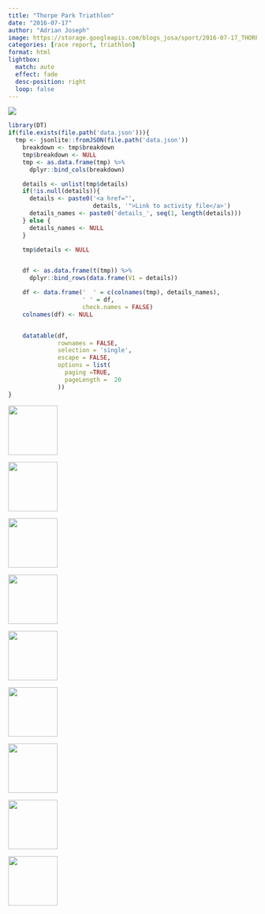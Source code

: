 ```yaml
---
title: "Thorpe Park Triathlon"
date: "2016-07-17"
author: "Adrian Joseph"
image: https://storage.googleapis.com/blogs_josa/sport/2016-07-17_THORPE_PARK_TRIATHLON/img/00.png
categories: [race report, triathlon]
format: html
lightbox:
  match: auto
  effect: fade
  desc-position: right
  loop: false
---
```


![](https://storage.googleapis.com/blogs_josa/sport/2016-07-17_THORPE_PARK_TRIATHLON/img/00.png)

```r
library(DT)
if(file.exists(file.path('data.json'))){
  tmp <- jsonlite::fromJSON(file.path('data.json'))
    breakdown <- tmp$breakdown
    tmp$breakdown <- NULL
    tmp <- as.data.frame(tmp) %>%
      dplyr::bind_cols(breakdown)

    details <- unlist(tmp$details)
    if(!is.null(details)){
      details <- paste0('<a href="',
                        details, '">Link to activity file</a>')
      details_names <- paste0('details_', seq(1, length(details)))
    } else {
      details_names <- NULL
    }

    tmp$details <- NULL


    df <- as.data.frame(t(tmp)) %>%
      dplyr::bind_rows(data.frame(V1 = details))

    df <- data.frame('  ' = c(colnames(tmp), details_names),
                     ' ' = df,
                     check.names = FALSE)
    colnames(df) <- NULL


    datatable(df,
              rownames = FALSE,
              selection = 'single',
              escape = FALSE,
              options = list(
                paging =TRUE,
                pageLength =  20
              ))
}
```





::: {layout-ncol=4}
![](https://storage.googleapis.com/blogs_josa/sport/2016-07-17_THORPE_PARK_TRIATHLON/img/00.png){ width="100" group="hi" }

![](https://storage.googleapis.com/blogs_josa/sport/2016-07-17_THORPE_PARK_TRIATHLON/img/01.png){ width="100" group="hi" }

![](https://storage.googleapis.com/blogs_josa/sport/2016-07-17_THORPE_PARK_TRIATHLON/img/02.jpg){ width="100" group="hi" }

![](https://storage.googleapis.com/blogs_josa/sport/2016-07-17_THORPE_PARK_TRIATHLON/img/02a.jpg){ width="100" group="hi" }

![](https://storage.googleapis.com/blogs_josa/sport/2016-07-17_THORPE_PARK_TRIATHLON/img/03.jpg){ width="100" group="hi" }

![](https://storage.googleapis.com/blogs_josa/sport/2016-07-17_THORPE_PARK_TRIATHLON/img/06.jpg){ width="100" group="hi" }

![](https://storage.googleapis.com/blogs_josa/sport/2016-07-17_THORPE_PARK_TRIATHLON/img/07.jpg){ width="100" group="hi" }

![](https://storage.googleapis.com/blogs_josa/sport/2016-07-17_THORPE_PARK_TRIATHLON/img/10.jpg){ width="100" group="hi" }

![](https://storage.googleapis.com/blogs_josa/sport/2016-07-17_THORPE_PARK_TRIATHLON/img/11.jpg){ width="100" group="hi" }


:::
